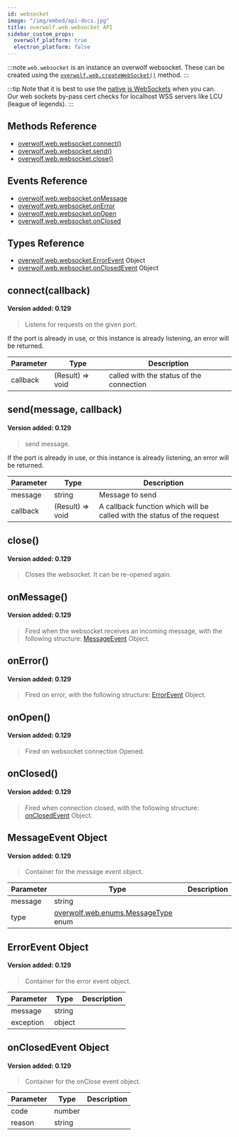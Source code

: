 ```yaml
---
id: websocket
image: "/img/embed/api-docs.jpg"
title: overwolf.web.websocket API
sidebar_custom_props:
  overwolf_platform: true
  electron_platform: false
---
```


:::note
`web.websocket` is an instance an overwolf websocket. These can be created using the [`overwolf.web.createWebSocket()`](.#createwebsocketconnectionparams-callback) method.
:::

:::tip
Note that it is best to use the [native js WebSockets](https://developer.mozilla.org/en-US/docs/Web/API/Websockets_API) when you can.  
Our web sockets by-pass cert checks for localhost WSS servers like LCU (league of legends).
:::

## Methods Reference

* [overwolf.web.websocket.connect()](#connectcallback)
* [overwolf.web.websocket.send()](#sendmessage-callback)
* [overwolf.web.websocket.close()](#close)

## Events Reference

* [overwolf.web.websocket.onMessage](#onmessage)
* [overwolf.web.websocket.onError](#onerror)
* [overwolf.web.websocket.onOpen](#onopen)
* [overwolf.web.websocket.onClosed](#onclosed)

## Types Reference

* [overwolf.web.websocket.ErrorEvent](#errorevent-object) Object
* [overwolf.web.websocket.onClosedEvent](#onclosedevent-object) Object

## connect(callback)
#### Version added: 0.129

> Listens for requests on the given port.

If the port is already in use, or this instance is already listening, an error will be returned.

Parameter | Type                       | Description                                |
--------- | ---------------------------| ------------------------------------------ |
callback  | (Result) => void           | called with the status of the connection   |


## send(message, callback)
#### Version added: 0.129

> send message.

If the port is already in use, or this instance is already listening, an error will be returned.

Parameter | Type                       | Description                                                                |
--------- | ---------------------------| -------------------------------------------------------------------------- |
message	  | string                     | Message to send                                                            |
callback  | (Result) => void           | A callback function which will be called with the status of the request    |

## close()
#### Version added: 0.129

> Closes the websocket. It can be re-opened again.

## onMessage()
#### Version added: 0.129

> Fired when the websocket receives an incoming message, with the following structure: [MessageEvent](#messageevent-object) Object.

## onError()
#### Version added: 0.129

> Fired on error, with the following structure: [ErrorEvent](#errorevent-object) Object.

## onOpen()
#### Version added: 0.129

> Fired on websocket connection Opened.

## onClosed()
#### Version added: 0.129

> Fired when connection closed, with the following structure: [onClosedEvent](#onclosedevent-object) Object.

## MessageEvent Object
#### Version added: 0.129

> Container for the message event object.

Parameter | Type                 | Description                          |
--------- | ---------------------| ------------------------------------ |
message   | string               |                                      |
type      | [overwolf.web.enums.MessageType](../web#messagetype-enum) enum |                 |

## ErrorEvent Object
#### Version added: 0.129

> Container for the error event object.

Parameter | Type                 | Description                          |
--------- | ---------------------| ------------------------------------ |
message   | string               |                                      |
exception | object               |                                      |

## onClosedEvent Object
#### Version added: 0.129

> Container for the onClose event object.

Parameter | Type                 | Description                          |
--------- | ---------------------| ------------------------------------ |
code      | number               |                                      |
reason    | string               |                                      |

